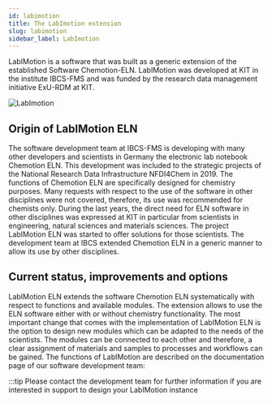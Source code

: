 ```yaml
---
id: labimotion 
title: The LabImotion extension
slug: labimotion
sidebar_label: LabImotion
---
```


LabIMotion is a software that was built as a generic extension of the established Software Chemotion-ELN. LabIMotion was developed at KIT in the institute IBCS-FMS and was funded by the research data management initiative ExU-RDM at KIT. 

![LabImotion](/img/labimotion_logo_cut.png)


## Origin of LabIMotion ELN
The software development team at IBCS-FMS is developing with many other developers and scientists in Germany the electronic lab notebook Chemotion ELN. This development was included to the strategic projects of the National Research Data Infrastructure NFDI4Chem in 2019. The functions of Chemotion ELN are specifically designed  for chemistry purposes. Many requests with respect to the use of the software in other disciplines were not covered, therefore, its use was recommended for chemists only. During the last years, the direct need for ELN software in other disciplines was expressed at KIT in particular from scientists in engineering, natural sciences and materials sciences. The project LabIMotion ELN was started to offer solutions for those scientists. The development team at IBCS extended Chemotion ELN in a generic manner to allow its use by other disciplines.


## Current status, improvements and options
LabIMotion ELN extends the software Chemotion ELN systematically with respect to functions and available modules. The extension allows to use the ELN software either with or without chemistry functionality. The most important change that comes with the implementation of LabIMotion ELN is the option to design new modules which can be adapted to the needs of the scientists. The modules can be connected to each other and therefore, a clear assignment of materials and samples to processes and workflows can be gained. The functions of LabIMotion are described on the documentation page of our software development team: 

:::tip Please contact the development team for further information if you are interested in support to design your LabIMotion instance
